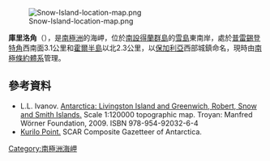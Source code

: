 [[Image:Snow-Island-location-map.png|thumb]]

'''庫里洛角'''（{{lang-bg|Курило}}），是[[南極洲|南極洲]]的海岬，位於[[南設得蘭群島|南設得蘭群島]]的[[雪島|雪島]]東南岸，處於[[普雷錫登特角|普雷錫登特角]]西南面3.1公里和[[霍爾半島|霍爾半島]]以北2.3公里，以[[保加利亞|保加利亞]]西部城鎮命名，現時由[[南極條約體系|南極條約體系]]管理。

{{coord|62|44|40|S|61|14|39|W|display=title}}

==參考資料==
* L.L. Ivanov. [http://apcbg.org/image023.jpg Antarctica: Livingston Island and Greenwich, Robert, Snow and Smith Islands.] {{Wayback|url=http://apcbg.org/image023.jpg |date=20080424075823 }} Scale 1:120000 topographic map.  Troyan: Manfred Wörner Foundation, 2009.  ISBN 978-954-92032-6-4
* [http://data.aad.gov.au/aadc/gaz/scar/display_name.cfm?gaz_id=136848 Kurilo Point.] {{Wayback|url=http://data.aad.gov.au/aadc/gaz/scar/display_name.cfm?gaz_id=136848 |date=20120406132953 }} SCAR Composite Gazetteer of Antarctica.

{{Antarctica-geo-stub}}
[[Category:南極洲海岬|Category:南極洲海岬]]